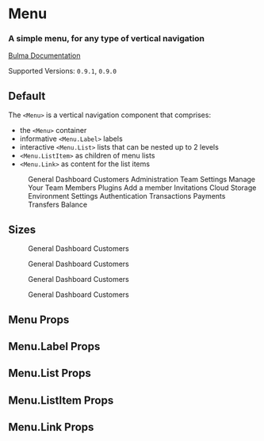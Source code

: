 

<Meta title="Components/Menu" component={Menu} />

# Menu

### A simple **menu**, for any type of vertical navigation

[Bulma Documentation](https://bulma.io/documentation/components/menu/)

Supported Versions: `0.9.1`, `0.9.0`

## Default

The `<Menu>` is a vertical navigation component that comprises:

- the `<Menu>` container
- informative `<Menu.Label>` labels
- interactive `<Menu.List>` lists that can be nested up to 2 levels
- `<Menu.ListItem>` as children of menu lists
- `<Menu.Link>` as content for the list items

<Canvas>
  <Story name="Default">
    <Menu>
      <Menu.Label>General</Menu.Label>
      <Menu.List>
        <Menu.ListItem>
          <Menu.Link>Dashboard</Menu.Link>
        </Menu.ListItem>
        <Menu.ListItem>
          <Menu.Link>Customers</Menu.Link>
        </Menu.ListItem>
      </Menu.List>
      <Menu.Label>Administration</Menu.Label>
      <Menu.List>
        <Menu.ListItem>
          <Menu.Link>Team Settings</Menu.Link>
        </Menu.ListItem>
        <Menu.ListItem>
          <Menu.Link active>Manage Your Team</Menu.Link>
          <Menu.List>
            <Menu.ListItem>
              <Menu.Link>Members</Menu.Link>
            </Menu.ListItem>
            <Menu.ListItem>
              <Menu.Link>Plugins</Menu.Link>
            </Menu.ListItem>
            <Menu.ListItem>
              <Menu.Link>Add a member</Menu.Link>
            </Menu.ListItem>
          </Menu.List>
        </Menu.ListItem>
        <Menu.ListItem>
          <Menu.Link>Invitations</Menu.Link>
        </Menu.ListItem>
        <Menu.ListItem>
          <Menu.Link>Cloud Storage Environment Settings</Menu.Link>
        </Menu.ListItem>
        <Menu.ListItem>
          <Menu.Link>Authentication</Menu.Link>
        </Menu.ListItem>
      </Menu.List>
      <Menu.Label>Transactions</Menu.Label>
      <Menu.List>
        <Menu.ListItem>
          <Menu.Link>Payments</Menu.Link>
        </Menu.ListItem>
        <Menu.ListItem>
          <Menu.Link>Transfers</Menu.Link>
        </Menu.ListItem>
        <Menu.ListItem>
          <Menu.Link>Balance</Menu.Link>
        </Menu.ListItem>
      </Menu.List>
    </Menu>
  </Story>
</Canvas>

## Sizes

<Canvas>
  <Story name="Sizes">
    <React.Fragment>
      <Block>
        <Menu size="small">
          <Menu.Label>General</Menu.Label>
          <Menu.List>
            <Menu.ListItem>
              <Menu.Link>Dashboard</Menu.Link>
            </Menu.ListItem>
            <Menu.ListItem>
              <Menu.Link>Customers</Menu.Link>
            </Menu.ListItem>
          </Menu.List>
        </Menu>
      </Block>
      <Block>
        <Menu>
          <Menu.Label>General</Menu.Label>
          <Menu.List>
            <Menu.ListItem>
              <Menu.Link>Dashboard</Menu.Link>
            </Menu.ListItem>
            <Menu.ListItem>
              <Menu.Link>Customers</Menu.Link>
            </Menu.ListItem>
          </Menu.List>
        </Menu>
      </Block>
      <Block>
        <Menu size="medium">
          <Menu.Label>General</Menu.Label>
          <Menu.List>
            <Menu.ListItem>
              <Menu.Link>Dashboard</Menu.Link>
            </Menu.ListItem>
            <Menu.ListItem>
              <Menu.Link>Customers</Menu.Link>
            </Menu.ListItem>
          </Menu.List>
        </Menu>
      </Block>
      <Block>
        <Menu size="large">
          <Menu.Label>General</Menu.Label>
          <Menu.List>
            <Menu.ListItem>
              <Menu.Link>Dashboard</Menu.Link>
            </Menu.ListItem>
            <Menu.ListItem>
              <Menu.Link>Customers</Menu.Link>
            </Menu.ListItem>
          </Menu.List>
        </Menu>
      </Block>
    </React.Fragment>
  </Story>
</Canvas>

## Menu Props

<ArgsTable of={Menu} />

## Menu.Label Props

<ArgsTable of={Menu.Label} />

## Menu.List Props

<ArgsTable of={Menu.List} />

## Menu.ListItem Props

<ArgsTable of={Menu.ListItem} />

## Menu.Link Props

<ArgsTable of={Menu.Link} />
